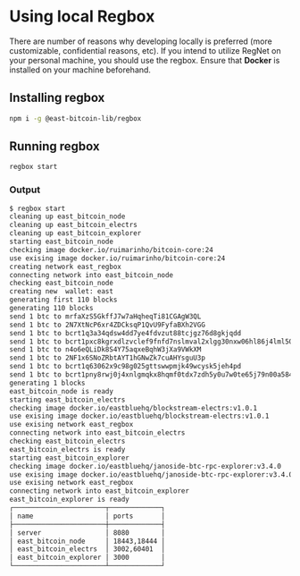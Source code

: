# Using local Regbox

There are number of reasons why developing locally is preferred (more customizable, confidential reasons, etc). If you intend to utilize RegNet on your personal machine, you should use the regbox. Ensure that **Docker** is installed on your machine beforehand.

## Installing regbox

```bash copy
npm i -g @east-bitcoin-lib/regbox
```

## Running regbox

```bash copy
regbox start
```

### Output

```bash
$ regbox start
cleaning up east_bitcoin_node
cleaning up east_bitcoin_electrs
cleaning up east_bitcoin_explorer
starting east_bitcoin_node
checking image docker.io/ruimarinho/bitcoin-core:24
use exising image docker.io/ruimarinho/bitcoin-core:24
creating network east_regbox
connecting network into east_bitcoin_node
checking east_bitcoin_node
creating new  wallet: east
generating first 110 blocks
generating 110 blocks
send 1 btc to mrfaXzS5GkffJ7w7aHqheqTi81CGAgW3QL
send 1 btc to 2N7XtNcP6xr4ZDCksqP1QvU9FyfaBXh2VGG
send 1 btc to bcrt1q3a34qdsw4dd7ye4fdvzut88tcjgz76d8gkjqdd
send 1 btc to bcrt1pxc8kgrxdlzvclef9fnfd7nslmval2xlgg30nxw06hl86j4lml50sauyyat
send 1 btc to n4o6eQLiDk8S4Y75aqxeBqhW3jXa9VWkXM
send 1 btc to 2NF1x6SNoZRbtAYT1hGNwZk7cuAHYsguU3p
send 1 btc to bcrt1q63062x9c98g025gttswwpmjk49wcysk5jeh4pd
send 1 btc to bcrt1pny8rwj0j4xnlgmqkx8hqmf0tdx7zdh5y0u7w0te65j79n00a584sxupumd
generating 1 blocks
east_bitcoin_node is ready
starting east_bitcoin_electrs
checking image docker.io/eastbluehq/blockstream-electrs:v1.0.1
use exising image docker.io/eastbluehq/blockstream-electrs:v1.0.1
use exising network east_regbox
connecting network into east_bitcoin_electrs
checking east_bitcoin_electrs
east_bitcoin_electrs is ready
starting east_bitcoin_explorer
checking image docker.io/eastbluehq/janoside-btc-rpc-explorer:v3.4.0
use exising image docker.io/eastbluehq/janoside-btc-rpc-explorer:v3.4.0
use exising network east_regbox
connecting network into east_bitcoin_explorer
east_bitcoin_explorer is ready
┌───────────────────────┬─────────────┐
│ name                  │ ports       │
├───────────────────────┼─────────────┤
│ server                │ 8080        │
│ east_bitcoin_node     │ 18443,18444 │
│ east_bitcoin_electrs  │ 3002,60401  │
│ east_bitcoin_explorer │ 3000        │
└───────────────────────┴─────────────┘
```
